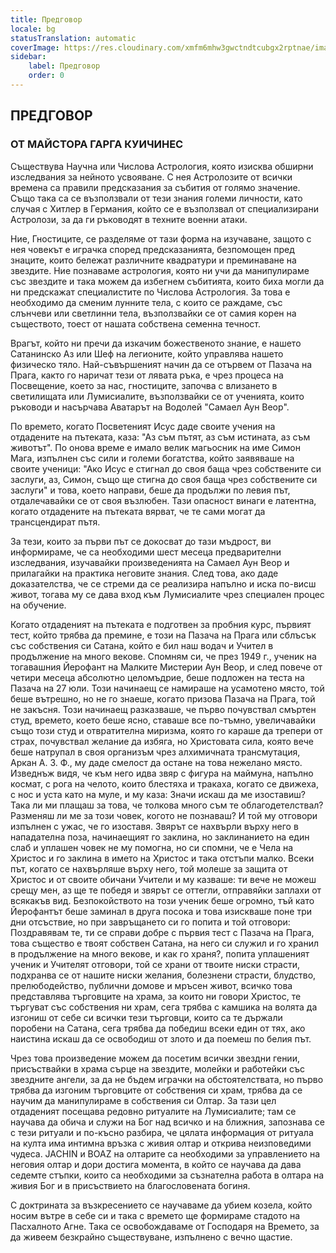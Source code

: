 ```yaml
---
title: Предговор
locale: bg
statusTranslation: automatic
coverImage: https://res.cloudinary.com/xmfm6mhw3gwctndtcubgx2rptnae/image/upload/v1741354450/small_cover_tratado_esoterico_de_astrologia_hermetica_6210a35442.webp
sidebar:
    label: Предговор
    order: 0
---
```

## ПРЕДГОВОР

### ОТ МАЙСТОРА ГАРГА КУИЧИНЕС

Съществува Научна или Числова Астрология, която изисква обширни изследвания за нейното усвояване. С нея Астролозите от всички времена са правили предсказания за събития от голямо значение. Също така са се възползвали от тези знания големи личности, като случая с Хитлер в Германия, който се е възползвал от специализирани Астролози, за да ги ръководят в техните военни атаки.

Ние, Гностиците, се разделяме от тази форма на изучаване, защото с нея човекът е играчка според предсказанията, безпомощен пред знаците, които бележат различните квадратури и преминаване на звездите. Ние познаваме астрология, която ни учи да манипулираме със звездите и така можем да избегнем събитията, които биха могли да ни предскажат специалистите по Числова Астрология. За това е необходимо да сменим лунните тела, с които се раждаме, със слънчеви или светлинни тела, възползвайки се от самия корен на съществото, тоест от нашата собствена семенна течност.

Врагът, който ни пречи да изкачим божественото знание, е нашето Сатанинско Аз или Шеф на легионите, който управлява нашето физическо тяло. Най-съвършеният начин да се отървем от Пазача на Прага, както го наричат тези от лявата ръка, е чрез процеса на Посвещение, което за нас, гностиците, започва с влизането в светилищата или Лумисиалите, възползвайки се от ученията, които ръководи и насърчава Аватарът на Водолей "Самаел Аун Веор".

По времето, когато Посветеният Исус даде своите учения на отдадените на пътеката, каза: "Аз съм пътят, аз съм истината, аз съм животът". По онова време е имало велик магьосник на име Симон Мага, изпълнен със сили и големи богатства, който заявяваше на своите ученици: "Ако Исус е стигнал до своя баща чрез собствените си заслуги, аз, Симон, също ще стигна до своя баща чрез собствените си заслуги" и това, което направи, беше да продължи по левия път, отдалечавайки се от своя възлюбен. Тази опасност винаги е латентна, когато отдадените на пътеката вярват, че те сами могат да трансцендират пътя.

За тези, които за първи път се докосват до тази мъдрост, ви информираме, че са необходими шест месеца предварителни изследвания, изучавайки произведенията на Самаел Аун Веор и прилагайки на практика неговите знания. След това, ако даде доказателства, че се стреми да се реализира напълно и иска по-висш живот, тогава му се дава вход към Лумисиалите чрез специален процес на обучение.

Когато отдаденият на пътеката е подготвен за пробния курс, първият тест, който трябва да премине, е този на Пазача на Прага или сблъсък със собствения си Сатана, който е бил наш водач и Учител в продължение на много векове. Спомням си, че през 1949 г., ученик на тогавашния Йерофант на Малките Мистерии Аун Веор, и след повече от четири месеца абсолютно целомъдрие, беше подложен на теста на Пазача на 27 юли. Този начинаещ се намираше на усамотено място, той беше вътрешно, но не го знаеше, когато призова Пазача на Прага, той не закъсня. Този начинаещ разказваше, че първо почувствал смъртен студ, времето, което беше ясно, ставаше все по-тъмно, увеличавайки също този студ и отвратителна миризма, която го караше да трепери от страх, почувствал желание да избяга, но Христовата сила, която вече беше натрупал в своя организъм чрез алхимичната трансмутация, Аркан А. З. Ф., му даде смелост да остане на това нежелано място. Изведнъж видя, че към него идва звяр с фигура на маймуна, напълно космат, с рога на челото, които блестяха и тракаха, когато се движеха, с нос и уста като на муле, и му каза: Значи искаш да ме изоставиш? Така ли ми плащаш за това, че толкова много съм те облагодетелствал? Разменяш ли ме за този човек, когото не познаваш? И той му отговори изпълнен с ужас, че го изоставя. Звярът се нахвърли върху него в нападателна поза, начинаещият го заклина, но заклинанието на един слаб и уплашен човек не му помогна, но си спомни, че е Чела на Христос и го заклина в името на Христос и така отстъпи малко. Всеки път, когато се нахвърляше върху него, той молеше за защита от Христос и от своите обичани Учители и му казваше: ти вече не можеш срещу мен, аз ще те победя и звярът се оттегли, отправяйки заплахи от всякакъв вид. Безпокойството на този ученик беше огромно, тъй като Йерофантът беше заминал в друга посока и това изискваше поне три дни отсъствие, но при завръщането си го попита и той отговори: Поздравявам те, ти се справи добре с първия тест с Пазача на Прага, това същество е твоят собствен Сатана, на него си служил и го хранил в продължение на много векове, и как го храня?, попита уплашеният ученик и Учителят отговори, той се храни от твоите ниски страсти, подхранва се от нашите ниски желания, болезнени страсти, блудство, прелюбодейство, публични домове и мръсен живот, всичко това представлява търговците на храма, за които ни говори Христос, те търгуват със собствения ни храм, сега трябва с камшика на волята да изгониш от себе си всички тези търговци, които са те държали поробени на Сатана, сега трябва да победиш всеки един от тях, ако наистина искаш да се освободиш от злото и да поемеш по белия път.

Чрез това произведение можем да посетим всички звездни гении, присъствайки в храма сърце на звездите, молейки и работейки със звездните ангели, за да не бъдем играчки на обстоятелствата, но първо трябва да изгоним търговците от собствения си храм, трябва да се научим да манипулираме в собствения си Олтар. За тази цел отдаденият посещава редовно ритуалите на Лумисиалите; там се научава да обича и служи на Бог над всичко и на ближния, запознава се с тези ритуали и по-късно разбира, че цялата информация от ритуала на култа има интимна връзка с живия олтар и открива неизповедими чудеса. JACHIN и BOAZ на олтарите са необходими за управлението на неговия олтар и дори достига момента, в който се научава да дава седемте стъпки, които са необходими за съзнателна работа в олтара на живия Бог и в присъствието на благословената богиня.

С доктрината за възкресението се научаваме да убием козела, който носим вътре в себе си и така с времето ще формираме стадото на Пасхалното Агне. Така се освобождаваме от Господаря на Времето, за да живеем безкрайно съществуване, изпълнено с вечно щастие.


